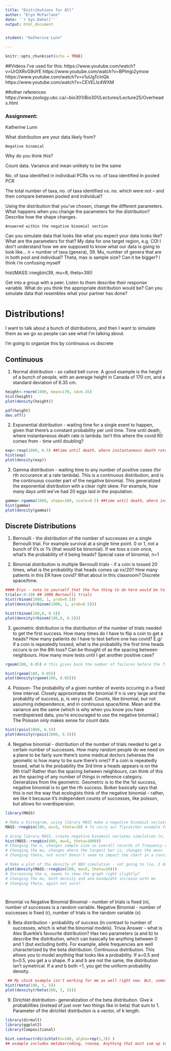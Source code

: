 ---
title: "Distributions for All"
author: "Eryn McFarlane"
date: '`r Sys.Date()`'
output: html_document


student: "Katherine Lunn"

---

```{r setup, include=FALSE}
knitr::opts_chunk$set(echo = TRUE)
```
##Videos I've used for this:
https://www.youtube.com/watch?v=UrOXRvG9oYE
https://www.youtube.com/watch?v=BPlmjp2ymxw
https://www.youtube.com/watch?v=v1uUgTcInQk
https://www.youtube.com/watch?v=CEVELIz4WXM

##other references
https://www.zoology.ubc.ca/~bio301/Bio301/Lectures/Lecture25/Overheads.html


### Assignment:

Katherine Lunn

What distribution are your data likely from?

    Negative binomial

Why do you think this?

  Count data. Variance and mean unlikely to be the same
  
  No. of taxa identified in individual PCRs vs no. of taxa identified in pooled PCR
  
  The total number of taxa, no. of taxa identified vs. no. which were not -- and then compare between pooled and individual?

Using the distribution that you've chosen, change the different parameters. What happens when you change the parameters for the distribution? Describe how the shape changes.

    Answered within the negative binomial section

Can you simulate data that looks like what you expect your data looks like? What are the parameters for that?
  My data for one target region, e.g. COI
  I don't understand how we are supposed to know what our data is going to look like...
  n = number of taxa (genera),  39. Mu, number of genera that are in both pool and individual? Theta, max is sample size? Can it be bigger? I     think i'm confusing myself

  hist(MASS::rnegbin(39, mu=8, theta=39))
  
Get into a group with a peer. Listen to them describe their response variable. What do you think the appropriate distribution would be? Can you simulate data that resembles what your partner has done?

# Distributions!


I want to talk about a bunch of distributions, and then I want to simulate them as we go so people can see what I'm talking about. 

I'm going to organize this by continuous vs discrete
 
## Continuous

1) Normal distribution - so called bell curve. A good example is the height of a bunch of people, with an average height in Canada of 170 cm, and a standard deviation of 6.35 cm.
```{r normal}
height<-rnorm(1000, mean=170, sd=6.35)
hist(height)
plot(density(height))

pdf(height)
dev.off()

```


2) Exponential distribution - waiting time for a single event to happen, given that there's a constant probability per unit time. Time until death, where instantaneous death rate is lambda. Isn't this where the covid R0 comes from - time until doubling?

```{r Exponential}
exp<-rexp(1000, 0.5) ##time until death, where instantaneous death rate is lambda
hist(exp)
plot(density(exp))
```

3) Gamma distribution - waiting time to any number of positive cases (for rth occurance at a rate lambda). This is a continuous distribution, and is the continuous counter part of the negative binomial. This generalized the exponential distribution with a clear right skew. For example, how many days until we've had 20 eggs laid in the population.

```{r Gamma}
gamma<-rgamma(1000, shape=100, scale=0.5) ##time until death, where instantaneous death rate is lambda
hist(gamma)
plot(density(gamma))

```
## Discrete Distributions

1) Bernoulli - the distribution of the number of successes on a single Bernoulli trial.
For example survival at a single time point. 0 or 1, not a bunch of 0's or 1's (that would be binomial). If we toss a coin once, what's the probability of it being heads? Special case of binomial, n=1

2) Binomial distribution is multiple Bernoulli trials - if a coin is tossed 20 times, what is the probability that heads comes up xx/20? How many patients in this ER have covid? What about in this classroom? Discrete space/time. 

```{r Bernoulli}
#### Eryn - note to yourself that the fun thing to do here would be to change the different variables for each simulation and see how they look difference in the plots!
trials<-0:100 ## 1000 Bernoulli trials
hist(rbinom(1000, 1, prob=0.5))
plot(density(rbinom(1000, 1, prob=0.5)))

```


```{r Binomial}
 
hist(rbinom(100,6, 0.5))
plot(density(rbinom(100,6, 0.5)))
```

3) geometric distribution is the distribution of the number of trials needed to get the first success. How many times do I have to flip a coin to get a heads? How many patients do I have to test before one has covid? E.g/ if a coin is repeatedly tossed, what is the probability the first time heads occurs is on the 8th toss? Can be thought of as the spacing between neighbours. How many more tests until I get another positive case?

```{r Geometric}
rgeom(100, 0.05) # this gives back the number of failures before the first successs in each of 10 trials. In our chick example, this could be how many kids each of 10 sets of parents need to have before they successfully recruit one. 

hist(rgeom(100, 0.05))
plot(density(rgeom(100, 0.05)))

```
4) Poisson- The probability of a given number of events occuring in a fixed time interval. Closely approximates the binomial if n is very large and the probablity of success, p, is very small. Counts, like binomial, but not assuming independence, and in continuous space/time. Mean and the variance are the same (which is why when you know you have overdispersed data, you're encouraged to use the negative binomial.) The Poisson only makes sense for count data. 

```{r Poisson}

hist(rpois(1000, 6.5))
plot(density(rpois(1000, 6.5)))

```

4) Negative binomial - distribution of the number of trials needed to get a certain number of successes. How many random people do we need on a plane to be fairly sure there's some medical doctors (whereas the geometic is how many to be sure there's one)? If a coin is repeatedly tossed, what is the probability the 3rd time a heads appears is on the 9th trial? Rather than the spacing between neighbours, can think of this as the spacing of any number of things in reference category. 
Generalizes from the geometric. Geometric is to the the 1st success, negative binomial is to get the rth success. Bolker basically says that this is not the way that ecologists think of the negative binomial - rather, we like it because it's independent counts of successes, like poisson, but allows for overdispersion. 

```{r Negative Binomial}
library(MASS)

# Make a histogram, using library MASS make a negative binomial variates simulation (n, mu, theta)
MASS::rnegbin(100, mu=5, theta=10) # To carry our flycatcher example forward, negative binomial could be what is the number of singing males we see over a week (as opposed to alarm calling or otherwise not singing). n=# of sites we visit (or site-weeks), mu= mean, theta= measure of over dispersion. If mu = theta, you have poisson distribution (according to here: https://stats.stackexchange.com/questions/10419/what-is-theta-in-a-negative-binomial-regression-fitted-with-r)

# Using library MASS, create negative binomial variates simulation (n, mu, theta)
hist(MASS::rnegbin(400, mu=5, theta=1000))
# Changing the n, changes sample size so overall records of frequency change
# Changing the mu, changes where the largest bar is, changes the mean
# Changing theta, not sure? Doesn't seem to impact the chart in a consistent way?

# Make a plot of the density of NBV simulation - not going to lie, I don't really understand that this is showing
plot(density(MASS::rnegbin(100, mu=5, theta=10)))
# Increasing the n, seems to skew the graph right slightly?
# Changing the mu, both density and and bandwidth increase with mu
# Changing theta, again not sure?




```

Binomial vs Negative Binomial
Binomial - number of trials is fixed (n), number of successes is a random variable.
Negative Binomial - number of successes is fixed (r), number of trials is the random variable (x)


8) Beta distribution - probability of success (in contrast to number of successes, which is what the binomial models). Trivia Answer - what is Alex Buerkle's favourite distribution? Has two  parameters (a and b) to describe the distribution, which can basically be anything between 0 and 1 (but excluding both). For example, allele frequencies are well characterized by the beta distribution. Continuous distribution. This allows you to model anything that looks like a probability. 
If a=0.5 and b=0.5, you get a u shape. If a and b are not the same, the distribution isn't symetrical. If a and b both =1, you get the uniform probability density. 


```{r Beta}
 ## My chick example isn't working for me as well right now. But, something like distribution of admixed hybrids (from two populations) is well approximated by beta. So let's say we have two interbreeding populations, and we want to know what the proportion of species A is in each individual. Beta's great for that. 
hist(rbeta(100, 5, 5))
plot(density(rbeta(100, 5, 5)))
```


9) Dirichlet distribution- generalization of the beta distribution. Give k probabilities (instead of just over two things like in beta) that sum to 1. Parameter of the dirichlet distribution is a vector, of k length. 

```{r dirichlet}
library(dirmult)
library(ggplot2)
library(Compositional)

bivt.contour(rdirichlet(n=100, alpha=rep(1,3)) )
## example includes metabarcoding, rnaseq. Anything that must sum up to one. 
```









